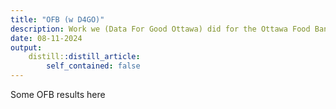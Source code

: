 ```yaml
---
title: "OFB (w D4GO)"
description: Work we (Data For Good Ottawa) did for the Ottawa Food Bank
date: 08-11-2024
output:
    distill::distill_article:
        self_contained: false
---
```



Some OFB results here